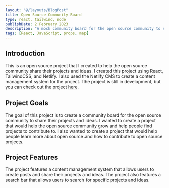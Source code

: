 ```yaml
---
layout: "@/layouts/BlogPost"
title: Open Source Community Board
type: react, tailwind, node
publishDate: 2 February 2023
description: "A mock community board for the open source community to share their projects and ideas."
tags: [React, JavaScript, props, map]
---
```



## Introduction

This is an open source project that I created to help the open source community share their projects and ideas. I created this project using React, TailwindCSS, and Netlify. I also used the Netlify CMS to create a content management system for the project. The project is still in development, but you can check out the project [here](https://js-community-board.netlify.app/).

## Project Goals

The goal of this project is to create a community board for the open source community to share their projects and ideas. I wanted to create a project that would help the open source community grow and help people find projects to contribute to. I also wanted to create a project that would help people learn more about open source and how to contribute to open source projects.

## Project Features

The project features a content management system that allows users to create posts and share their projects and ideas. The project also features a search bar that allows users to search for specific projects and ideas.









